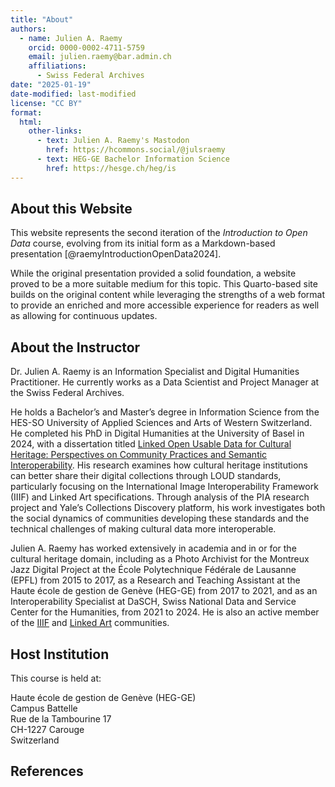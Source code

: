 ```yaml
---
title: "About"
authors: 
  - name: Julien A. Raemy
    orcid: 0000-0002-4711-5759
    email: julien.raemy@bar.admin.ch
    affiliations:
      - Swiss Federal Archives
date: "2025-01-19"
date-modified: last-modified
license: "CC BY"
format:
  html:
    other-links:
      - text: Julien A. Raemy's Mastodon
        href: https://hcommons.social/@julsraemy
      - text: HEG-GE Bachelor Information Science
        href: https://hesge.ch/heg/is
---
```


## About this Website

This website represents the second iteration of the *Introduction to Open Data* course, evolving from its initial form as a Markdown-based presentation [@raemyIntroductionOpenData2024].

While the original presentation provided a solid foundation, a website proved to be a more suitable medium for this topic. This Quarto-based site builds on the original content while leveraging the strengths of a web format to provide an enriched and more accessible experience for readers as well as allowing for continuous updates.

## About the Instructor

Dr. Julien A. Raemy is an Information Specialist and Digital Humanities Practitioner. He currently works as a Data Scientist and Project Manager at the Swiss Federal Archives. 

He holds a Bachelor's and Master’s degree in Information Science from the HES-SO University of Applied Sciences and Arts of Western Switzerland. He completed his PhD in Digital Humanities at the University of Basel in 2024, with a dissertation titled [Linked Open Usable Data for Cultural Heritage: Perspectives on Community Practices and Semantic Interoperability](https://phd.julsraemy.ch){.external target="_blank"}. His research examines how cultural heritage institutions can better share their digital collections through LOUD standards, particularly focusing on the International Image Interoperability Framework (IIIF) and Linked Art specifications. Through analysis of the PIA research project and Yale's Collections Discovery platform, his work investigates both the social dynamics of communities developing these standards and the technical challenges of making cultural data more interoperable.

Julien A. Raemy has worked extensively in academia and in or for the cultural heritage domain, including as a Photo Archivist for the Montreux Jazz Digital Project at the École Polytechnique Fédérale de Lausanne (EPFL) from 2015 to 2017, as a Research and Teaching Assistant at the Haute école de gestion de Genève (HEG-GE) from 2017 to 2021, and as an Interoperability Specialist at DaSCH, Swiss National Data and Service Center for the Humanities, from 2021 to 2024. He is also an active member of the [IIIF](https://iiif.io) and [Linked Art](https://linked.art) communities.

## Host Institution

This course is held at:

Haute école de gestion de Genève (HEG-GE) <br />
Campus Battelle <br />
Rue de la Tambourine 17 <br />
CH-1227 Carouge <br />
Switzerland

## References
